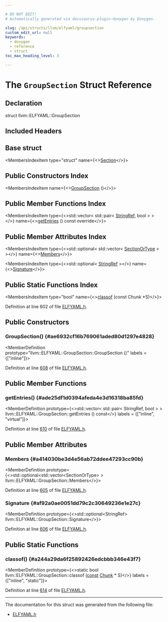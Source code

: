 ```yaml
---

# DO NOT EDIT!
# Automatically generated via docusaurus-plugin-doxygen by Doxygen.

slug: /api/structs/llvm/elfyaml/groupsection
custom_edit_url: null
keywords:
  - doxygen
  - reference
  - struct
toc_max_heading_level: 3

---
```





# The `GroupSection` Struct Reference

<DoxygenPage pluginConfig={pluginConfig}>



## Declaration

<CodeBlock>struct llvm::ELFYAML::GroupSection</CodeBlock>

## Included Headers

<IncludesList>
<IncludesListItem
  filePath="llvm/ObjectYAML/ELFYAML.h"
  permalink="/docs/api/files/include/include/llvm/include/llvm/objectyaml/elfyaml-h"
  isLocal="true" />
</IncludesList>

## Base struct

<MembersIndex>

<MembersIndexItem
  type="struct"
  name={<><a href="/docs/api/structs/llvm/elfyaml/section">Section</a></>}>
</MembersIndexItem>

</MembersIndex>

## Public Constructors Index

<MembersIndex>

<MembersIndexItem
  name={<><a href="#ae6932cf16b769061aded80d1297e4828">GroupSection</a> ()</>}>
</MembersIndexItem>

</MembersIndex>

## Public Member Functions Index

<MembersIndex>

<MembersIndexItem
  type={<>std::vector&lt; std::pair&lt; <a href="/docs/api/classes/llvm/stringref">StringRef</a>, bool &gt; &gt;</>}
  name={<><a href="#ade25df1d0394afeda4e3d16318ba85fd">getEntries</a> () const override</>}>
</MembersIndexItem>

</MembersIndex>

## Public Member Attributes Index

<MembersIndex>

<MembersIndexItem
  type={<>std::optional&lt; std::vector&lt; <a href="/docs/api/structs/llvm/elfyaml/sectionortype">SectionOrType</a> &gt; &gt;</>}
  name={<><a href="#a414030be3d4e56ab72ddee47293cc90b">Members</a></>}>
</MembersIndexItem>

<MembersIndexItem
  type={<>std::optional&lt; <a href="/docs/api/classes/llvm/stringref">StringRef</a> &gt;</>}
  name={<><a href="#af92a0ae0051dd79c2c30649236e1e27c">Signature</a></>}>
</MembersIndexItem>

</MembersIndex>

## Public Static Functions Index

<MembersIndex>

<MembersIndexItem
  type="bool"
  name={<><a href="#a244a29da6f25892426edcbbb346e43f7">classof</a> (const Chunk &#42;S)</>}>
</MembersIndexItem>

</MembersIndex>


Definition at line 602 of file <a href="/docs/api/files/include/include/llvm/include/llvm/objectyaml/elfyaml-h">ELFYAML.h</a>.

<SectionDefinition>

## Public Constructors

### GroupSection() {#ae6932cf16b769061aded80d1297e4828}

<MemberDefinition
  prototype="llvm::ELFYAML::GroupSection::GroupSection ()"
  labels = {["inline"]}>

Definition at line <a href="/docs/api/files/include/include/llvm/include/llvm/objectyaml/elfyaml-h/#l00608">608</a> of file <a href="/docs/api/files/include/include/llvm/include/llvm/objectyaml/elfyaml-h">ELFYAML.h</a>.
</MemberDefinition>

</SectionDefinition>

<SectionDefinition>

## Public Member Functions

### getEntries() {#ade25df1d0394afeda4e3d16318ba85fd}

<MemberDefinition
  prototype={<>std::vector&lt; std::pair&lt; StringRef, bool &gt; &gt; llvm::ELFYAML::GroupSection::getEntries () const</>}
  labels = {["inline", "virtual"]}>

Definition at line <a href="/docs/api/files/include/include/llvm/include/llvm/objectyaml/elfyaml-h/#l00610">610</a> of file <a href="/docs/api/files/include/include/llvm/include/llvm/objectyaml/elfyaml-h">ELFYAML.h</a>.
</MemberDefinition>

</SectionDefinition>

<SectionDefinition>

## Public Member Attributes

### Members {#a414030be3d4e56ab72ddee47293cc90b}

<MemberDefinition
  prototype={<>std::optional&lt;std::vector&lt;SectionOrType&gt; &gt; llvm::ELFYAML::GroupSection::Members</>}>

Definition at line <a href="/docs/api/files/include/include/llvm/include/llvm/objectyaml/elfyaml-h/#l00605">605</a> of file <a href="/docs/api/files/include/include/llvm/include/llvm/objectyaml/elfyaml-h">ELFYAML.h</a>.
</MemberDefinition>

### Signature {#af92a0ae0051dd79c2c30649236e1e27c}

<MemberDefinition
  prototype={<>std::optional&lt;StringRef&gt; llvm::ELFYAML::GroupSection::Signature</>}>

Definition at line <a href="/docs/api/files/include/include/llvm/include/llvm/objectyaml/elfyaml-h/#l00606">606</a> of file <a href="/docs/api/files/include/include/llvm/include/llvm/objectyaml/elfyaml-h">ELFYAML.h</a>.
</MemberDefinition>

</SectionDefinition>

<SectionDefinition>

## Public Static Functions

### classof() {#a244a29da6f25892426edcbbb346e43f7}

<MemberDefinition
  prototype={<>static bool llvm::ELFYAML::GroupSection::classof (<a href="/docs/api/files/lib/lib/target/lib/target/aarch64/aarch64promoteconstant-cpp/#a90f8350fecae261c25be85d38b451bff">const</a> <a href="/docs/api/structs/llvm/elfyaml/chunk">Chunk</a> &#42; S)</>}
  labels = {["inline", "static"]}>

Definition at line <a href="/docs/api/files/include/include/llvm/include/llvm/objectyaml/elfyaml-h/#l00614">614</a> of file <a href="/docs/api/files/include/include/llvm/include/llvm/objectyaml/elfyaml-h">ELFYAML.h</a>.
</MemberDefinition>

</SectionDefinition>

<hr/>

The documentation for this struct was generated from the following file:

<ul>
<li><a href="/docs/api/files/include/include/llvm/include/llvm/objectyaml/elfyaml-h">ELFYAML.h</a></li>
</ul>

</DoxygenPage>
